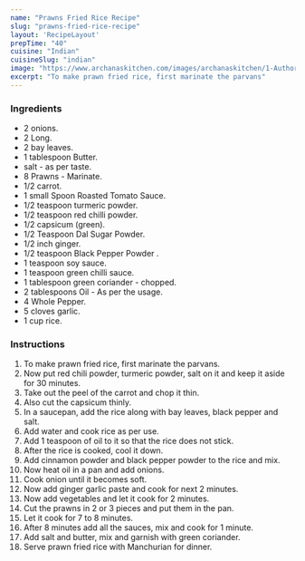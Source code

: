 ---
name: "Prawns Fried Rice Recipe"
slug: "prawns-fried-rice-recipe"
layout: 'RecipeLayout'
prepTime: "40"
cuisine: "Indian"
cuisineSlug: "indian"
image: "https://www.archanaskitchen.com/images/archanaskitchen/1-Author/Raksha_Kamat/Prawns_Fried_Rice.jpg"
excerpt: "To make prawn fried rice, first marinate the parvans"
---

### Ingredients

-  2 onions.
-  2 Long.
-  2 bay leaves.
-  1 tablespoon Butter.
-  salt - as per taste.
-  8 Prawns - Marinate.
-  1/2 carrot.
-  1 small Spoon Roasted Tomato Sauce.
-  1/2 teaspoon turmeric powder.
-  1/2 teaspoon red chilli powder.
-  1/2 capsicum (green).
-  1/2 Teaspoon Dal Sugar Powder.
-  1/2 inch ginger.
-  1/2 teaspoon Black Pepper Powder .
-  1 teaspoon soy sauce.
-  1 teaspoon green chilli sauce.
-  1 tablespoon green coriander - chopped.
-  2 tablespoons Oil - As per the usage.
-  4 Whole Pepper.
-  5 cloves garlic.
- 1 cup rice.

### Instructions

1. To make prawn fried rice, first marinate the parvans.
1. Now put red chili powder, turmeric powder, salt on it and keep it aside for 30 minutes.
1. Take out the peel of the carrot and chop it thin.
1. Also cut the capsicum thinly.
1. In a saucepan, add the rice along with bay leaves, black pepper and salt.
1. Add water and cook rice as per use.
1. Add 1 teaspoon of oil to it so that the rice does not stick.
1. After the rice is cooked, cool it down.
1. Add cinnamon powder and black pepper powder to the rice and mix.
1. Now heat oil in a pan and add onions.
1. Cook onion until it becomes soft.
1. Now add ginger garlic paste and cook for next 2 minutes.
1. Now add vegetables and let it cook for 2 minutes.
1. Cut the prawns in 2 or 3 pieces and put them in the pan.
1. Let it cook for 7 to 8 minutes.
1. After 8 minutes add all the sauces, mix and cook for 1 minute.
1. Add salt and butter, mix and garnish with green coriander.
1. Serve prawn fried rice with Manchurian for dinner.
